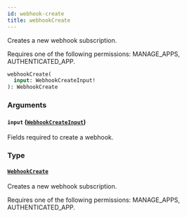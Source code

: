 ```yaml
---
id: webhook-create
title: webhookCreate
---
```


Creates a new webhook subscription.

Requires one of the following permissions: MANAGE_APPS, AUTHENTICATED_APP.

```graphql
webhookCreate(
  input: WebhookCreateInput!
): WebhookCreate
```

### Arguments

#### `input` ([`WebhookCreateInput`](../../../developer/api-reference/inputs/webhook-create-input))

Fields required to create a webhook.

### Type

#### [`WebhookCreate`](../../../developer/api-reference/objects/webhook-create)

Creates a new webhook subscription.

Requires one of the following permissions: MANAGE_APPS, AUTHENTICATED_APP.
